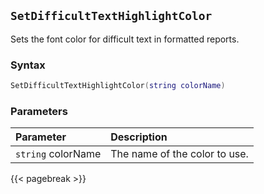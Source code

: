 ## `SetDifficultTextHighlightColor`

Sets the font color for difficult text in formatted reports.

### Syntax {-}

``` .lua
SetDifficultTextHighlightColor(string colorName)
```

### Parameters {-}

**Parameter** | **Description**
| :-- | :-- |
|`string` colorName | The name of the color to use. |

{{< pagebreak >}}